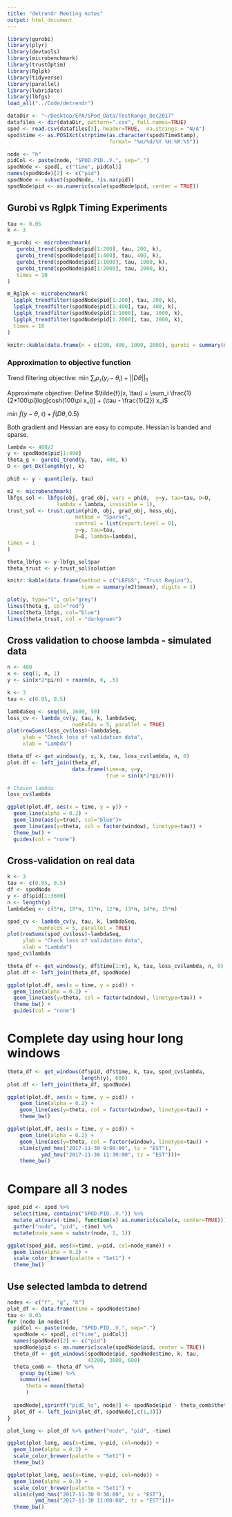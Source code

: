 ```yaml
---
title: "detrendr Meeting notes"
output: html_document
---
```


```r
library(gurobi)
library(plyr)
library(devtools)
library(microbenchmark)
library(trustOptim)
library(Rglpk)
library(tidyverse)
library(parallel)
library(lubridate)
library(lbfgs)
load_all("../Code/detrendr")
```

```r
dataDir <- "~/Desktop/EPA/SPod_Data/TestRange_Dec2017"
datafiles <- dir(dataDir, pattern=".csv", full.names=TRUE)
spod <- read.csv(datafiles[3], header=TRUE,  na.strings = "N/A")
spod$time <- as.POSIXct(strptime(as.character(spod$TimeStamp), 
                                 format= "%m/%d/%Y %H:%M:%S")) 

node <- "h"
pidCol <- paste(node, "SPOD.PID..V.", sep=".")
spodNode <- spod[, c("time", pidCol)]
names(spodNode)[2] <- c("pid")
spodNode <- subset(spodNode, !is.na(pid))
spodNode$pid <- as.numeric(scale(spodNode$pid, center = TRUE))
```

## Gurobi vs Rglpk Timing Experiments

```r
tau <- 0.05
k <- 3

m_gurobi <- microbenchmark(
   gurobi_trend(spodNode$pid[1:200], tau, 200, k),
   gurobi_trend(spodNode$pid[1:400], tau, 400, k),
   gurobi_trend(spodNode$pid[1:1000], tau, 1000, k),
   gurobi_trend(spodNode$pid[1:2000], tau, 2000, k),
   times = 10
)

m_Rglpk <- microbenchmark(
  lpglpk_trendfilter(spodNode$pid[1:200], tau, 200, k),
  lpglpk_trendfilter(spodNode$pid[1:400], tau, 400, k),
  lpglpk_trendfilter(spodNode$pid[1:1000], tau, 1000, k),
  lpglpk_trendfilter(spodNode$pid[1:2000], tau, 2000, k),
  times = 10
) 

knitr::kable(data.frame(n = c(200, 400, 1000, 2000), gurobi = summary(m_gurobi)$mean, Rglpk = summary(m_Rglpk)$mean), digits = 0)
```

### Approximation to objective function
Trend filtering objective:
min $\sum_i\rho_{\tau}(y_i - \theta_i) + ||D\theta||_1$

Approximate objective: 
Define $\tilde{f}(x, \tau) = \sum_i \frac{1}{2*100\pi}log[cosh(100\pi x_i)] + (\tau - \frac{1}{2}) x_i$

min $\tilde{f}(y - \theta, \tau) + \tilde{f}(D\theta, 0.5)$

Both gradient and Hessian are easy to compute. Hessian is banded and sparse. 

```r
lambda <- 400/2
y <- spodNode$pid[1:400]
theta_g <- gurobi_trend(y, tau, 400, k)
D <- get_Dk(length(y), k)

phi0 <- y - quantile(y, tau)

m2 <- microbenchmark(
lbfgs_sol <- lbfgs(obj, grad_obj, vars = phi0,  y=y, tau=tau, D=D, 
                lambda = lambda, invisible = 1),
trust_sol <- trust.optim(phi0, obj, grad_obj, hess_obj, 
                      method = "Sparse", 
                      control = list(report.level = 0), 
                      y=y, tau=tau, 
                      D=D, lambda=lambda),
times = 1
)

theta_lbfgs <- y-lbfgs_sol$par
theta_trust <- y-trust_sol$solution

knitr::kable(data.frame(method = c("LBFGS", "Trust Region"), 
                        time = summary(m2)$mean), digits = 1)
```

```r
plot(y, type="l", col="grey")
lines(theta_g, col="red")
lines(theta_lbfgs, col="blue")
lines(theta_trust, col = "darkgreen")
```

## Cross validation to choose lambda - simulated data

```r
n <- 400
x <- seq(1, n, 1)
y <- sin(x*2*pi/n) + rnorm(n, 0, .5)

k <- 3
tau <- c(0.05, 0.5)

lambdaSeq <- seq(50, 1600, 50)
loss_cv <- lambda_cv(y, tau, k, lambdaSeq,
                     numFolds = 5, parallel = TRUE)
plot(rowSums(loss_cv$loss)~lambdaSeq, 
     ylab = "Check loss of validation data", 
     xlab = "Lambda")

theta_df <- get_windows(y, x, k, tau, loss_cv$lambda, n, 0)
plot.df <- left_join(theta_df, 
                     data.frame(time=x, y=y, 
                                true = sin(x*2*pi/n))) 
```


```r
# Chosen lambda
loss_cv$lambda

ggplot(plot.df, aes(x = time, y = y)) +
  geom_line(alpha = 0.2) +
  geom_line(aes(y=true), col="blue")+
  geom_line(aes(y=theta, col = factor(window), linetype=tau)) +
  theme_bw() + 
  guides(col = "none")

```

## Cross-validation on real data

```r
k <- 3
tau <- c(0.05, 0.5)
df <- spodNode
y <- df$pid[1:3600]
n <- length(y)
lambdaSeq <- c(5*n, 10*n, 11*n, 12*n, 13*n, 14*n, 15*n)

spod_cv <- lambda_cv(y, tau, k, lambdaSeq,
          numFolds = 5, parallel = TRUE)
plot(rowSums(spod_cv$loss)~lambdaSeq, 
     ylab = "Check loss of validation data", 
     xlab = "Lambda")
spod_cv$lambda
```

```r
theta_df <- get_windows(y, df$time[1:n], k, tau, loss_cv$lambda, n, 0)
plot.df <- left_join(theta_df, spodNode) 
```

```r
ggplot(plot.df, aes(x = time, y = pid)) +
  geom_line(alpha = 0.2) +
  geom_line(aes(y=theta, col = factor(window), linetype=tau)) +
  theme_bw() + 
  guides(col = "none")
```

# Complete day using hour long windows 
```r
theta_df <- get_windows(df$pid, df$time, k, tau, spod_cv$lambda, 
                        length(y), 600)
plot.df <- left_join(theta_df, spodNode) 
```

```r
ggplot(plot.df, aes(x = time, y = pid)) +
    geom_line(alpha = 0.2) +
    geom_line(aes(y=theta, col = factor(window), linetype=tau)) +
    theme_bw()
```

```r
ggplot(plot.df, aes(x = time, y = pid)) +
    geom_line(alpha = 0.2) +
    geom_line(aes(y=theta, col = factor(window), linetype=tau)) +
    xlim(c(ymd_hms("2017-11-30 9:00:00", tz = "EST"), 
           ymd_hms("2017-11-30 11:30:00", tz = "EST")))+
    theme_bw()
```


# Compare all 3 nodes

```r
spod_pid <- spod %>%
  select(time, contains("SPOD.PID..V.")) %>%
  mutate_at(vars(-time), function(x) as.numeric(scale(x, center=TRUE))) %>%
  gather("node", "pid", -time) %>%
  mutate(node_name = substr(node, 1, 1))

ggplot(spod_pid, aes(x=time, y=pid, col=node_name)) + 
  geom_line(alpha = 0.2) + 
  scale_color_brewer(palette = "Set1") + 
  theme_bw()
```


## Use selected lambda to detrend

```r
nodes <- c("f", "g", "h")
plot_df <- data.frame(time = spodNode$time)
tau <- 0.05
for (node in nodes){
  pidCol <- paste(node, "SPOD.PID..V.", sep=".")
  spodNode <- spod[, c("time", pidCol)]
  names(spodNode)[2] <- c("pid")
  spodNode$pid <- as.numeric(scale(spodNode$pid, center = TRUE))
  theta_df <- get_windows(spodNode$pid, spodNode$time, k, tau,
                          43200, 3600, 600)
  theta_comb <- theta_df %>% 
    group_by(time) %>% 
    summarise(
      theta = mean(theta)
      )
  
  spodNode[,sprintf("pidC_%s", node)] <- spodNode$pid - theta_comb$theta
  plot_df <- left_join(plot_df, spodNode[,c(1,3)]) 
}

plot_long <- plot_df %>% gather("node", "pid", -time) 

ggplot(plot_long, aes(x=time, y=pid, col=node)) + 
  geom_line(alpha = 0.2) + 
  scale_color_brewer(palette = "Set1") + 
  theme_bw()

ggplot(plot_long, aes(x=time, y=pid, col=node)) + 
  geom_line(alpha = 0.3) + 
  scale_color_brewer(palette = "Set1") + 
  xlim(c(ymd_hms("2017-11-30 9:30:00", tz = "EST"), 
         ymd_hms("2017-11-30 11:00:00", tz = "EST")))+
  theme_bw()
```
